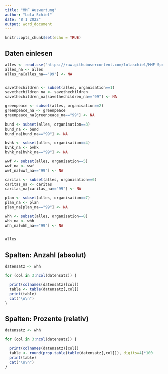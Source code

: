 ```yaml
---
title: "MMF Auswertung"
author: "Lola Schiel"
date: "8 1 2022"
output: word_document
---
```


```r
knitr::opts_chunk$set(echo = TRUE)
```

## Daten einlesen


```r
alles <- read.csv("https://raw.githubusercontent.com/lolaschiel/MMF-Spendenbereitschaft/main/data.csv", header=TRUE, sep=";")
alles_na <- alles
alles_na[alles_na=="99"] <- NA


savethechildren <- subset(alles, organisation==1)
savethechildren_na <- savethechildren
savethechildren_na[savethechildren_na=="99"] <- NA

greenpeace <- subset(alles, organisation==2)
greenpeace_na <- greenpeace
greenpeace_na[greenpeace_na=="99"] <- NA

bund <- subset(alles, organisation==3)
bund_na <- bund
bund_na[bund_na=="99"] <- NA

bvhk <- subset(alles, organisation==4)
bvhk_na <- bvhk
bvhk_na[bvhk_na=="99"] <- NA

wwf <- subset(alles, organisation==5)
wwf_na <- wwf
wwf_na[wwf_na=="99"] <- NA

caritas <- subset(alles, organisation==6)
caritas_na <- caritas
caritas_na[caritas_na=="99"] <- NA

plan <- subset(alles, organisation==7)
plan_na <- plan
plan_na[plan_na=="99"] <- NA

whh <- subset(alles, organisation==8)
whh_na <- whh
whh_na[whh_na=="99"] <- NA


alles
```

## Spalten: Anzahl (absolut)


```r

datensatz <- whh

for (col in 3:ncol(datensatz)) {

  print(colnames(datensatz)[col])
  table <- table(datensatz[,col])
  print(table)
  cat("\n\n")
}


```

## Spalten: Prozente (relativ)


```r

datensatz <- whh

for (col in 3:ncol(datensatz)) {

  print(colnames(datensatz)[col])
  table <- round(prop.table(table(datensatz[,col])), digits=4)*100
  print(table)
  cat("\n\n")
}

```


